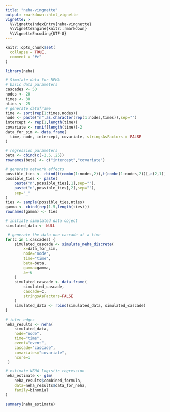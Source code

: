 ```yaml
---
title: "neha-vingnette"
output: rmarkdown::html_vignette
vignette: >
  %\VignetteIndexEntry{neha-vingnette}
  %\VignetteEngine{knitr::rmarkdown}
  %\VignetteEncoding{UTF-8}
---
```


```r
knitr::opts_chunk$set(
  collapse = TRUE,
  comment = "#>"
)
```

```r
library(neha)
```


```r
# Simulate data for NEHA
# basic data parameters
cascades <- 50
nodes <- 20
times <- 30
nties <- 25
# generate dataframe
time <- sort(rep(1:times,nodes))
node <- paste("n",as.character(rep(1:nodes,times)),sep="")
intercept <- rep(1,length(time))
covariate <- runif(length(time))-2
data_for_sim <- data.frame(
  time, node, intercept, covariate, stringsAsFactors = FALSE
)
```

```r
# regression parameters
beta <- cbind(c(-2.5,.25))
rownames(beta) <- c("intercept","covariate")

# generate network effects
possible_ties <- rbind(t(combn(1:nodes,2)),t(combn(1:nodes,2))[,c(2,1)])
possible_ties <- paste(
    paste("n",possible_ties[,1],sep=""),
    paste("n",possible_ties[,2],sep=""),
    sep="_"
)
ties <- sample(possible_ties,nties)
gamma <- cbind(rep(1.5,length(ties)))
rownames(gamma) <- ties

# initiate simulated data object
simulated_data <- NULL

 # generate the data one cascade at a time
for(c in 1:cascades) {
    simulated_cascade <- simulate_neha_discrete(
        x=data_for_sim,
        node="node",
        time="time",
        beta=beta,
        gamma=gamma,
        a=-6
    )
    simulated_cascade <- data.frame(
        simulated_cascade,
        cascade=c,
        stringsAsFactors=FALSE
    )
    simulated_data <- rbind(simulated_data, simulated_cascade)
}

# infer edges
neha_results <- neha(
    simulated_data,
    node="node",
    time="time",
    event="event",
    cascade="cascade",
    covariates="covariate",
    ncore=1
 )

# estimate NEHA logistic regression
neha_estimate <- glm(
    neha_results$combined_formula,
    data=neha_results$data_for_neha,
    family=binomial
)
 
summary(neha_estimate)
```
